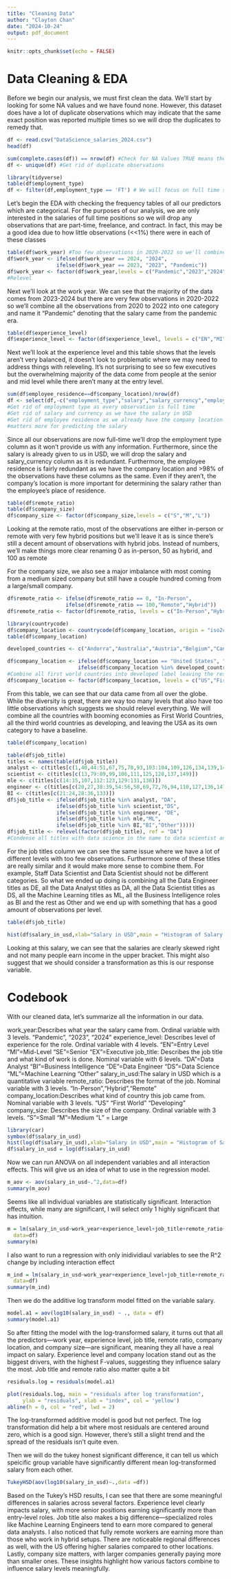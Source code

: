 ```yaml
---
title: "Cleaning Data"
author: "Clayton Chan"
date: "2024-10-24"
output: pdf_document
---
```


```r
knitr::opts_chunk$set(echo = FALSE)
```

# Data Cleaning & EDA

Before we begin our analysis, we must first clean the data. We'll start by looking for some NA values and we have found none. However, this dataset does have a lot of duplicate observations which may indicate that the same exact position was reported multiple times so we will drop the duplicates to remedy that.


```r
df <- read.csv("DataScience_salaries_2024.csv")
head(df)
```

```r
sum(complete.cases(df)) == nrow(df) #Check for NA Values TRUE means there is none
df <- unique(df) #Get rid of duplicate observations 
```



```r
library(tidyverse)
table(df$employment_type)
df <- filter(df,employment_type == 'FT') # We will focus on full time salaries
```

Let's begin the EDA with checking the frequency tables of all our predictors which are categorical.
For the purposes of our analysis, we are only interested in the salaries of full time positions so we will drop any observations that are part-time, freelance, and contract. In fact, this may be a good idea due to how little observations (<<1%) there were in each of these classes


```r
table(df$work_year) #Too few observations in 2020-2022 so we'll combine them into "Pandemic Era"
df$work_year <- ifelse(df$work_year == 2024, "2024",
                ifelse(df$work_year == 2023, "2023", "Pandemic"))
df$work_year <- factor(df$work_year,levels = c("Pandemic","2023","2024"))
#Relevel
```
Next we'll look at the work year. We can see that the majority of the data comes from 2023-2024 but there are very few observations in 2020-2022 so we'll combine all the observations from 2020 to 2022 into one category and name it "Pandemic" denoting that the salary came from the pandemic era.


```r
table(df$experience_level)
df$experience_level <- factor(df$experience_level, levels = c("EN","MI","SE","EX")) #Relevel
```
Next we'll look at the experience level and this table shows that the levels aren't very balanced, it doesn't look to problematic where we may need to address things with releveling. It's not surprising to see so few executives but the overwhelming majority of the data come from people at the senior and mid level while there aren't many at the entry level.


```r
sum(df$employee_residence==df$company_location)/nrow(df)
df <- select(df,-c("employment_type","salary","salary_currency","employee_residence"))
#Get rid of employment type as every observation is full time
#Get rid of salary and currency as we have the salary in USD
#Get rid of employee residence as we already have the company location and the company location 
#matters more for predicting the salary

```

Since all our observations are now full-time we'll drop the employment type column as it won't provide us with any information. Furthermore, since the salary is already given to us in USD, we will drop the salary and salary_currency column as it is redundant. Furthermore, the employee residence is fairly redundant as we have the company location and >98% of the observations have these columns as the same. Even if they aren't, the company's location is more important for determining the salary rather than the employee's place of residence.


```r
table(df$remote_ratio)
table(df$company_size)
df$company_size <- factor(df$company_size,levels = c("S","M","L"))
```
Looking at the remote ratio, most of the observations are either in-person or remote with very few hybrid positions but we'll leave it as is since there's still a decent amount of observations with hybrid jobs. Instead of numbers, we'll make things more clear renaming 0 as in-person, 50 as hybrid, and 100 as remote

For the company size, we also see a major imbalance with most coming from a medium sized company but still have a couple hundred coming from a large/small company.


```r
df$remote_ratio <- ifelse(df$remote_ratio == 0, "In-Person",
                   ifelse(df$remote_ratio == 100,"Remote","Hybrid"))
df$remote_ratio <- factor(df$remote_ratio, levels = c("In-Person","Hybrid","Remote"))
```

```r
library(countrycode)
df$company_location <- countrycode(df$company_location, origin = "iso2c", destination = "country.name")
table(df$company_location)

developed_countries <- c("Andorra","Australia","Austria","Belgium","Canada","Croatia","Czechia","Denmark","Estonia","Finland","France","Germany","Gibraltar","Greece","Hong Kong SAR China","Ireland","Israel","Italy","Japan","Latvia","Lithuania","Luxembourg","Malta","Netherlands","New Zealand","Norway","Portugal","Singapore","Slovenia","South Korea","Spain","Sweden","Switzerland","United Kingdom")

df$company_location <- ifelse(df$company_location == "United States", "US",
                       ifelse(df$company_location %in% developed_countries,"First World","Developing"))
#Combine all first world countries into developed label leaving the rest as the developing countries
df$company_location <- factor(df$company_location, levels = c("US","First World","Developing"))
```
From this table, we can see that our data came from all over the globe. While the diversity is great, there are way too many levels that also have too little observations which suggests we should relevel everything. We will combine all the countries with booming economies as First World Countries, all the third world countries as developing, and leaving the USA as its own category to have a baseline.

```r
table(df$company_location)
```


```r
table(df$job_title)
titles <- names(table(df$job_title))
analyst <- c(titles[c(1,40,44:51,67,75,78,93,103:104,109,126,134,139,148)])
scientist <- c(titles[c(13,79:89,99,106,111,125,128,137,149)])
mle <- c(titles[c(14:15,107,112:123,129:131,138)])
engineer <- c(titles[c(20,27,38:39,54:56,58,69,72,76,94,110,127,136,147,150)])
BI <- c(titles[c(21:24,28:36,133)])
df$job_title <- ifelse(df$job_title %in% analyst, "DA",
                ifelse(df$job_title %in% scientist,"DS",
                ifelse(df$job_title %in% engineer, "DE",
                ifelse(df$job_title %in% mle,"ML",
                ifelse(df$job_title %in% BI,"BI","Other")))))
df$job_title <- relevel(factor(df$job_title), ref = "DA")
#Condense all titles with data science in the name to data scientist and repeat for analysts, MLE and etc
```
For the job titles column we can see the same issue where we have a lot of different levels with too few observations. Furthermore some of these titles are really similar and it would make more sense to combine them. For example, Staff Data Scientist and Data Scientist should not be different categories. So what we ended up doing is combining all the Data Engineer titles as DE, all the Data Analyst titles as DA, all the Data Scientist titles as DS, all the Machine Learning titles as ML, all the Business Intelligence roles as BI and the rest as Other and we end up with something that has a good amount of observations per level.


```r
table(df$job_title)
```

```r
hist(df$salary_in_usd,xlab="Salary in USD",main = "Histogram of Salary in USD")
```
Looking at this salary, we can see that the salaries are clearly skewed right and not many people earn income in the upper bracket. This might also suggest that we should consider a transformation as this is our response variable.

# Codebook

With our cleaned data, let's summarize all the information in our data. \newline

work_year:Describes what year the salary came from. Ordinal variable with 3 levels. "Pandemic", "2023", "2024" \newline
experience_level: Describes level of experience for the role. Ordinal variable with 4 levels. "EN"=Entry Level "MI"=Mid-Level "SE"=Senior "EX"=Executive \newline
job_title: Describes the job title and what kind of work is done. Nominal variable with 6 levels. "DA"=Data Analyst "BI"=Business Intelligence "DE"=Data Engineer "DS"=Data Science "ML"=Machine Learning "Other" \newline
salary_in_usd:The salary in USD which is a quantitative variable \newline
remote_ratio: Describes the format of the job. Nominal variable with 3 levels. "In-Person","Hybrid","Remote"\newline
company_location:Describes what kind of country this job came from. Nominal variable with 3 levels. "US" "First World" "Developing"\newline
company_size: Describes the size of the company. Ordinal variable with 3 levels. "S"=Small "M"=Medium "L" = Large


```r
library(car)
symbox(df$salary_in_usd)
hist(log(df$salary_in_usd),xlab="Salary in USD",main = "Histogram of Salary in USD")
df$salary_in_usd = log(df$salary_in_usd)
```
Now we can run ANOVA on all independent variables and all interaction effects.
This will give us an idea of what to use in the regression model.
```r
m_aov <- aov(salary_in_usd~.^2,data=df)
summary(m_aov)
```
Seems like all individual variables are statistically significant.
Interaction effects, while many are significant, I will select only 1 highly significant that has intuition.
```r
m = lm(salary_in_usd~work_year+experience_level+job_title+remote_ratio+company_location+company_size+experience_level*company_location,
  data=df)
summary(m)
```
I also want to run a regression with only inidividiaul variables to see the R^2 change by including interaction effect
```r
m_ind = lm(salary_in_usd~work_year+experience_level+job_title+remote_ratio+company_location+company_size,
  data=df)
summary(m_ind)
```
Then we do the additive log transform model fitted on the variable salary.

```r
model.a1 = aov(log10(salary_in_usd) ~ ., data = df)
summary(model.a1)

```
So after fitting the model with the log-transformed salary, it turns out that all the predictors—work year, experience level, job title, remote ratio, company location, and company size—are significant, meaning they all have a real impact on salary. Experience level and company location stand out as the biggest drivers, with the highest F-values, suggesting they influence salary the most. Job title and remote ratio also matter quite a bit

```r
residuals.log = residuals(model.a1)

plot(residuals.log, main = "residuals after log transformation", 
     ylab = "residuals", xlab = "index", col = 'yellow')
abline(h = 0, col = "red", lwd = 2)

```


The log-transformed additive model is good but not perfect. The log transformation did help a bit where most residuals are centered around zero, which is a good sign. However, there’s still a slight trend and the spread of the residuals isn’t quite even.

Then we will do the tukey honest significant difference, it can tell us which speicific group variable have significantly different mean log-transformed salary from each other.



```r
TukeyHSD(aov(log10(salary_in_usd)~.,data =df))

```
Based on the Tukey's HSD results, I can see that there are some meaningful differences in salaries across several factors. Experience level clearly impacts salary, with more senior positions earning significantly more than entry-level roles. Job title also makes a big difference—specialized roles like Machine Learning Engineers tend to earn more compared to general data analysts. 
I also noticed that fully remote workers are earning more than those who work in hybrid setups. There are noticeable regional differences as well, with the US offering higher salaries compared to other locations. Lastly, company size matters, with larger companies generally paying more than smaller ones. These insights highlight how various factors combine to influence salary levels meaningfully.

```r

```

